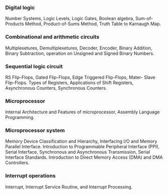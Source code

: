  
<Steps>

### Digital logic

Number Systems, Logic Levels, Logic Gates, Boolean algebra, Sum-of-Products Method, Product-of-Sums Method, Truth Table to Karnaugh Map.

### Combinational and arithmetic circuits

Multiplexetures, Demultiplexetures, Decoder, Encoder, Binary Addition, Binary Subtraction, operation on Unsigned and Signed Binary Numbers.

### Sequential logic circuit

RS Flip-Flops, Gated Flip-Flops, Edge Triggered Flip-Flops, Mater- Slave Flip-Flops. Types of Registers, Applications of Shift Registers, Asynchronous Counters, Synchronous Counters.

### Microprocessor

Internal Architecture and Features of microprocessor, Assembly Language Programming.

### Microprocessor system

Memory Device Classification and Hierarchy, Interfacing I/O and Memory Parallel Interface. Introduction to Programmable Peripheral Interface (PPI), Serial Interface, Synchronous and Asynchronous Transmission, Serial Interface Standards. Introduction to Direct Memory Access (DMA) and DMA Controllers.

### Interrupt operations

Interrupt, Interrupt Service Routine, and Interrupt Processing.

</Steps>

